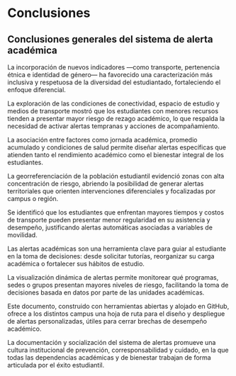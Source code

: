 # Conclusiones {.unnumbered}

::: {#refs}
:::

## Conclusiones generales del sistema de alerta académica

La incorporación de nuevos indicadores ---como transporte, pertenencia étnica e identidad de género--- ha favorecido una caracterización más inclusiva y respetuosa de la diversidad del estudiantado, fortaleciendo el enfoque diferencial.

La exploración de las condiciones de conectividad, espacio de estudio y medios de transporte mostró que los estudiantes con menores recursos tienden a presentar mayor riesgo de rezago académico, lo que respalda la necesidad de activar alertas tempranas y acciones de acompañamiento.

La asociación entre factores como jornada académica, promedio acumulado y condiciones de salud permite diseñar alertas específicas que atienden tanto el rendimiento académico como el bienestar integral de los estudiantes.

La georreferenciación de la población estudiantil evidenció zonas con alta concentración de riesgo, abriendo la posibilidad de generar alertas territoriales que orienten intervenciones diferenciales y focalizadas por campus o región.

Se identificó que los estudiantes que enfrentan mayores tiempos y costos de transporte pueden presentar menor regularidad en su asistencia y desempeño, justificando alertas automáticas asociadas a variables de movilidad.

Las alertas académicas son una herramienta clave para guiar al estudiante en la toma de decisiones: desde solicitar tutorías, reorganizar su carga académica o fortalecer sus hábitos de estudio.

La visualización dinámica de alertas permite monitorear qué programas, sedes o grupos presentan mayores niveles de riesgo, facilitando la toma de decisiones basada en datos por parte de las unidades académicas.

Este documento, construido con herramientas abiertas y alojado en GitHub, ofrece a los distintos campus una hoja de ruta para el diseño y despliegue de alertas personalizadas, útiles para cerrar brechas de desempeño académico.

La documentación y socialización del sistema de alertas promueve una cultura institucional de prevención, corresponsabilidad y cuidado, en la que todas las dependencias académicas y de bienestar trabajan de forma articulada por el éxito estudiantil.
